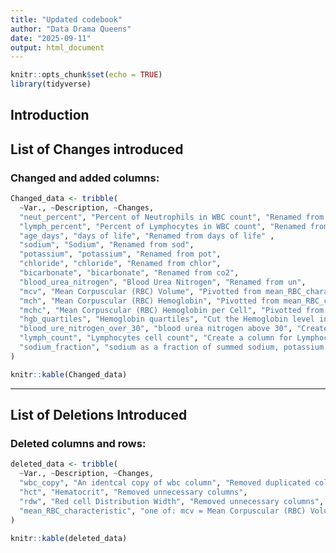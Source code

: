 ```yaml
---
title: "Updated codebook"
author: "Data Drama Queens"
date: "2025-09-11"
output: html_document
---
```


```r
knitr::opts_chunk$set(echo = TRUE)
library(tidyverse)
```

## Introduction


## List of Changes introduced

### Changed and added columns: 

```r

Changed_data <- tribble(
  ~Var., ~Description, ~Changes,
  "neut_percent", "Percent of Neutrophils in WBC count", "Renamed from %neut", 
  "lymph_percent", "Percent of Lymphocytes in WBC count", "Renamed from lymph%",
  "age_days", "days of life", "Renamed from days of life" , 
  "sodium", "Sodium", "Renamed from sod", 
  "potassium", "potassium", "Renamed from pot",
  "chloride", "chloride", "Renamed from chlor",
  "bicarbonate", "bicarbonate", "Renamed from co2",
  "blood_urea_nitrogen", "Blood Urea Nitrogen", "Renamed from un",
  "mcv", "Mean Corpuscular (RBC) Volume", "Pivotted from mean_RBC_characteristic and mean_value",
  "mch", "Mean Corpuscular (RBC) Hemoglobin", "Pivotted from mean_RBC_characteristic and mean_value",
  "mchc", "Mean Corpuscular (RBC) Hemoglobin per Cell", "Pivotted from mean_RBC_characteristic and mean_value",
  "hgb_quartiles", "Hemoglobin quartiles", "Cut the Hemoglobin level into quartiles",
  "blood_ure_nitrogen_over_30", "blood urea nitrogen above 30", "Create a column indicating if the blood urea nitrogen is above 30",
  "lymph_count", "Lymphocytes cell count", "Create a column for Lymphocytes cell count",
  "sodium_fraction", "sodium as a fraction of summed sodium, potassium, and chloride", "Create a column for sodium fraction ",
)

knitr::kable(Changed_data)
```
------------------------------------------------------------------------

## List of Deletions Introduced

### Deleted columns and rows:

```r
deleted_data <- tribble(
  ~Var., ~Description, ~Changes,
  "wbc_copy", "An identcal copy of wbc column", "Removed duplicated column",
  "hct", "Hematocrit", "Removed unnecessary columns",
  "rdw", "Red cell Distribution Width", "Removed unnecessary columns",
  "mean_RBC_characteristic", "one of: mcv = Mean Corpuscular (RBC) Volume; mch = Mean Corpuscular (RBC) Hemoglobin; mchc = Mean Corpuscular (RBC) Hemoglobin per Cell", "Removed after pivoting", "mean_value", "	value for each of mean_RBD_characteristic", "Removed after pivoting"
)

knitr::kable(deleted_data)
```


